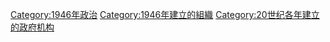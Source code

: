 {{Cat topic in year|topic=建立政府機構|year=1946}}

[[Category:1946年政治|Category:1946年政治]]
[[Category:1946年建立的組織|Category:1946年建立的組織]]
[[Category:20世纪各年建立的政府机构|Category:20世纪各年建立的政府机构]]